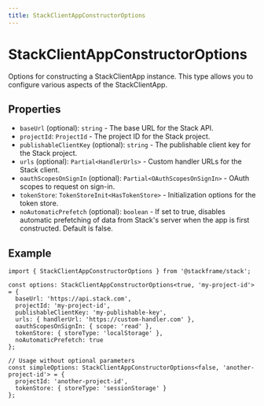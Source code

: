 ```yaml
---
title: StackClientAppConstructorOptions
---
```


# StackClientAppConstructorOptions

Options for constructing a StackClientApp instance. This type allows you to configure various aspects of the StackClientApp.

## Properties

- `baseUrl` (optional): `string` - The base URL for the Stack API.
- `projectId`: `ProjectId` - The project ID for the Stack project.
- `publishableClientKey` (optional): `string` - The publishable client key for the Stack project.
- `urls` (optional): `Partial<HandlerUrls>` - Custom handler URLs for the Stack client.
- `oauthScopesOnSignIn` (optional): `Partial<OAuthScopesOnSignIn>` - OAuth scopes to request on sign-in.
- `tokenStore`: `TokenStoreInit<HasTokenStore>` - Initialization options for the token store.
- `noAutomaticPrefetch` (optional): `boolean` - If set to true, disables automatic prefetching of data from Stack's server when the app is first constructed. Default is false.

## Example

```tsx
import { StackClientAppConstructorOptions } from '@stackframe/stack';

const options: StackClientAppConstructorOptions<true, 'my-project-id'> = {
  baseUrl: 'https://api.stack.com',
  projectId: 'my-project-id',
  publishableClientKey: 'my-publishable-key',
  urls: { handlerUrl: 'https://custom-handler.com' },
  oauthScopesOnSignIn: { scope: 'read' },
  tokenStore: { storeType: 'localStorage' },
  noAutomaticPrefetch: true
};

// Usage without optional parameters
const simpleOptions: StackClientAppConstructorOptions<false, 'another-project-id'> = {
  projectId: 'another-project-id',
  tokenStore: { storeType: 'sessionStorage' }
};
```